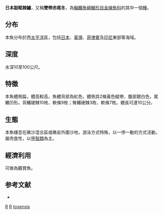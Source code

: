 {{Speciesbox
| taxon = Parascolopsis tosensis
| status = NE
| status_system = iucn3.1
| binomial_authority = [[Kamohara|Kamohara]], 1938
| synonyms = *''Scolopsis tosensis''<br /><small>Kamohara, 19389</small>
}}
'''日本副眶棘鱸'''，又稱'''雙帶赤尾冬'''，為[[輻鰭魚綱|輻鰭魚綱]][[鱸形目|鱸形目]][[金線魚科|金線魚科]]的其中一個[[種|種]]。

==分布==
本魚分布於西[[太平洋|太平洋]]區，包括[[日本|日本]]、[[臺灣|臺灣]]、[[菲律賓|菲律賓]]及[[印尼|印尼]]東部等海域。

==深度==
水深10至100公尺。

==特徵==
本魚體側扁，體高較高，魚體背部為紅色，體側具2條黃色縱帶，腹部銀白色，尾鰭凹形。背鰭硬棘10枚、軟條9枚；臀鰭硬棘3枚、軟條7枚。體長可達10公分。

==生態==
本魚棲息在礁沙混合區或礁岩外圍沙地，游泳方式特殊，以一停一動的方式活動，屬肉食性，以[[甲殼類|甲殼類]]為主。

==經濟利用==
可做為觀賞魚。

==参考文献==
* {{TaiBNET| zh=雙帶赤尾冬 | id=382196 | binomial=Parascolopsis tosensis | authority=Kamohara, 1938 | var= | accessdate=2013-01-24}}
{{Taxonbar}}
[[Category:1938年描述的鱼类|R]]
[[Category:觀賞魚|R]]
[[Category:副眶棘鱸屬|tosensis]]
